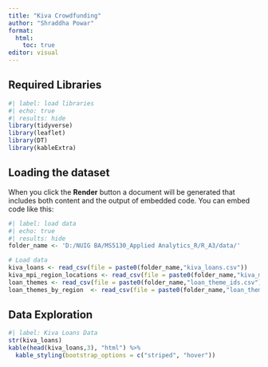 ```yaml
---
title: "Kiva Crowdfunding"
author: "Shraddha Powar"
format:
  html:
    toc: true
editor: visual
---
```


## Required Libraries

```r
#| label: load libraries
#| echo: true
#| results: hide
library(tidyverse)
library(leaflet)
library(DT)
library(kableExtra)
```

## Loading the dataset

When you click the **Render** button a document will be generated that includes both content and the output of embedded code. You can embed code like this:

```r
#| label: load data
#| echo: true
#| results: hide
folder_name <- 'D:/NUIG BA/MS5130_Applied Analytics_R/R_A3/data/'

# Load data
kiva_loans <- read_csv(file = paste0(folder_name,"kiva_loans.csv"))
kiva_mpi_region_locations <- read_csv(file = paste0(folder_name,"kiva_mpi_region_locations.csv"))
loan_themes <- read_csv(file = paste0(folder_name,"loan_theme_ids.csv"))
loan_themes_by_region  <- read_csv(file = paste0(folder_name,"loan_themes_by_region.csv"))

```

## Data Exploration

```r
#| label: Kiva Loans Data
str(kiva_loans) 
kable(head(kiva_loans,3), "html") %>% 
  kable_styling(bootstrap_options = c("striped", "hover"))
```

